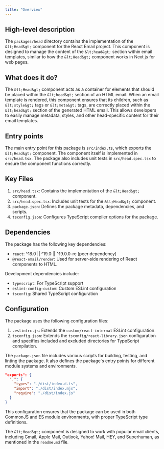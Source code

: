 ```yaml
---
title: "Overview"
---
```


## High-level description
The `packages/head` directory contains the implementation of the `&lt;Head&gt;` component for the React Email project. This component is designed to manage the content of the `&lt;head&gt;` section within email templates, similar to how the `&lt;Head&gt;` component works in Next.js for web pages.

## What does it do?
The `&lt;Head&gt;` component acts as a container for elements that should be placed within the `&lt;head&gt;` section of an HTML email. When an email template is rendered, this component ensures that its children, such as `&lt;style&gt;` tags or `&lt;meta&gt;` tags, are correctly placed within the `&lt;head&gt;` section of the generated HTML email. This allows developers to easily manage metadata, styles, and other head-specific content for their email templates.

## Entry points
The main entry point for this package is `src/index.ts`, which exports the `&lt;Head&gt;` component. The component itself is implemented in `src/head.tsx`. The package also includes unit tests in `src/head.spec.tsx` to ensure the component functions correctly.

## Key Files
1. `src/head.tsx`: Contains the implementation of the `&lt;Head&gt;` component.
2. `src/head.spec.tsx`: Includes unit tests for the `&lt;Head&gt;` component.
3. `package.json`: Defines the package metadata, dependencies, and scripts.
4. `tsconfig.json`: Configures TypeScript compiler options for the package.

## Dependencies
The package has the following key dependencies:
- `react`: ^18.0 || ^19.0 || ^19.0.0-rc (peer dependency)
- `@react-email/render`: Used for server-side rendering of React components to HTML.

Development dependencies include:
- `typescript`: For TypeScript support
- `eslint-config-custom`: Custom ESLint configuration
- `tsconfig`: Shared TypeScript configuration

## Configuration
The package uses the following configuration files:
1. `.eslintrc.js`: Extends the `custom/react-internal` ESLint configuration.
2. `tsconfig.json`: Extends the `tsconfig/react-library.json` configuration and specifies included and excluded directories for TypeScript compilation.

The `package.json` file includes various scripts for building, testing, and linting the package. It also defines the package's entry points for different module systems and environments.

```json
"exports": {
  ".": {
    "types": "./dist/index.d.ts",
    "import": "./dist/index.mjs",
    "require": "./dist/index.js"
  }
}
```

This configuration ensures that the package can be used in both CommonJS and ES module environments, with proper TypeScript type definitions.

The `&lt;Head&gt;` component is designed to work with popular email clients, including Gmail, Apple Mail, Outlook, Yahoo! Mail, HEY, and Superhuman, as mentioned in the `readme.md` file.